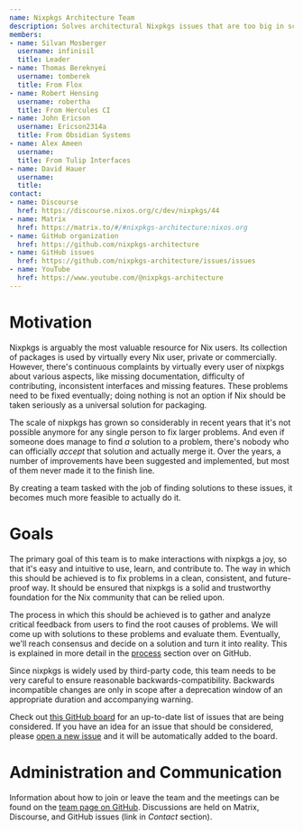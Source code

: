 ```yaml
---
name: Nixpkgs Architecture Team
description: Solves architectural Nixpkgs issues that are too big in scope for any single person to undertake.
members:
- name: Silvan Mosberger
  username: infinisil
  title: Leader
- name: Thomas Bereknyei
  username: tomberek
  title: From Flox
- name: Robert Hensing
  username: robertha
  title: From Hercules CI
- name: John Ericson
  username: Ericson2314a
  title: From Obsidian Systems
- name: Alex Ameen
  username:
  title: From Tulip Interfaces
- name: David Hauer
  username:
  title:
contact:
- name: Discourse
  href: https://discourse.nixos.org/c/dev/nixpkgs/44
- name: Matrix
  href: https://matrix.to/#/#nixpkgs-architecture:nixos.org
- name: GitHub organization
  href: https://github.com/nixpkgs-architecture
- name: GitHub issues
  href: https://github.com/nixpkgs-architecture/issues/issues
- name: YouTube
  href: https://www.youtube.com/@nixpkgs-architecture
---
```

# Motivation

Nixpkgs is arguably the most valuable resource for Nix users. Its collection of packages is used by virtually every Nix user, private or commercially. However, there's continuous complaints by virtually every user of nixpkgs about various aspects, like missing documentation, difficulty of contributing, inconsistent interfaces and missing features. These problems need to be fixed eventually; doing nothing is not an option if Nix should be taken seriously as a universal solution for packaging.

The scale of nixpkgs has grown so considerably in recent years that it's not possible anymore for any single person to fix larger problems. And even if someone does manage to find _a_ solution to a problem, there's nobody who can officially _accept_ that solution and actually merge it. Over the years, a number of improvements have been suggested and implemented, but most of them never made it to the finish line.

By creating a team tasked with the job of finding solutions to these issues, it becomes much more feasible to actually do it.

# Goals

The primary goal of this team is to make interactions with nixpkgs a joy, so that it's easy and intuitive to use, learn, and contribute to. The way in which this should be achieved is to fix problems in a clean, consistent, and future-proof way. It should be ensured that nixpkgs is a solid and trustworthy foundation for the Nix community that can be relied upon.

The process in which this should be achieved is to gather and analyze critical feedback from users to find the root causes of problems. We will come up with solutions to these problems and evaluate them. Eventually, we'll reach consensus and decide on a solution and turn it into reality. This is explained in more detail in the [process](https://github.com/nixpkgs-architecture/#process) section over on GitHub.

Since nixpkgs is widely used by third-party code, this team needs to be very careful to ensure reasonable backwards-compatibility. Backwards incompatible changes are only in scope after a deprecation window of an appropriate duration and accompanying warning.

Check out [this GitHub board](https://github.com/orgs/nixpkgs-architecture/projects/2/views/2) for an up-to-date list of issues that are being considered. If you have an idea for an issue that should be considered, please [open a new issue](https://github.com/nixpkgs-architecture/issues/issues/new?assignees=&labels=&template=issue.md&title=) and it will be automatically added to the board.

# Administration and Communication

Information about how to join or leave the team and the meetings can be found on the [team page on GitHub](https://github.com/nixpkgs-architecture). Discussions are held on Matrix, Discourse, and GitHub issues (link in *Contact* section).
